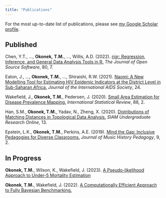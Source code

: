 ```yaml
---
title: "Publications"
---
```


For the most up-to-date list of publications, please see [my Google Scholar profile](https://scholar.google.com/citations?hl=en&user=dGKBXRUAAAAJ&view_op=list_works&authuser=2).

## Published

Chen, Y.T., ..., **Okonek,** **T.M.**, ..., Willis, A.D. (2022). [rigr: Regression, Inference, and General Data Analysis Tools in R.](https://doi.org/10.21105/joss.04847) *The Journal of Open Source Software*, 80, 7.

Eaton, J., ..., **Okonek, T.M.**, ..., Shiraishi, R.W. (2021). [Naomi: A New Modelling Tool for Estimating HIV Epidemic Indicators at the District Level in Sub-Saharan Africa.](https://doi.org/10.1002/jia2.25788) *Journal of the International AIDS Society*, 24.

Wakefield, J., **Okonek, T.M.**, Pedersen, J. (2020). [Small Area Estimation for Disease Prevalence Mapping.](https://doi.org/10.1111/insr.12400) *International Statistical Review*, 88, 2.

Han, S.M., **Okonek, T.M.**, Yadav, N., Zheng, X. (2020). [Distributions of Matching Distances in Topological Data Analysis.](https://www.siam.org/Portals/0/Publications/SIURO/Vol13/S01730PDF.pdf?ver=2020-04-14-134630-267) *SIAM Undergraduate Research Online*, 13.

Epstein, L.K., **Okonek, T.M.**, Perkins, A.E. (2019). [Mind the Gap: Inclusive Pedagogies for Diverse Classrooms.](https://www.ams-net.org/ojs/index.php/jmhp/article/view/306/655) *Journal of Music History Pedagogy*, 9, 2.

## In Progress

**Okonek, T.M.**, Wilson, K., Wakefield, J. (2023). [A Pseudo-likelihood Approach to Under-5 Mortality Estimation](https://arxiv.org/abs/2310.11357)

**Okonek, T.M.**, Wakefield, J. (2022). [A Computationally Efficient Approach to Fully Bayesian Benchmarking.](https://arxiv.org/abs/2203.12195)
